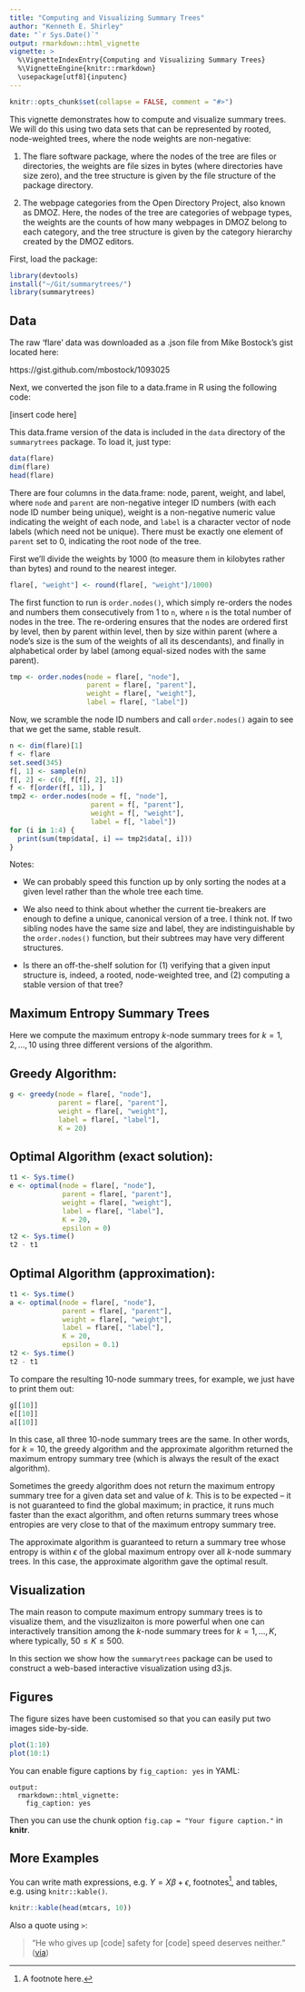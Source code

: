 ```yaml
---
title: "Computing and Visualizing Summary Trees"
author: "Kenneth E. Shirley"
date: "`r Sys.Date()`"
output: rmarkdown::html_vignette
vignette: >
  %\VignetteIndexEntry{Computing and Visualizing Summary Trees}
  %\VignetteEngine{knitr::rmarkdown}
  \usepackage[utf8]{inputenc}
---
```


```r
knitr::opts_chunk$set(collapse = FALSE, comment = "#>")
```

This vignette demonstrates how to compute and visualize summary trees. We will do this using two data sets that can be represented by rooted, node-weighted trees, where the node weights are non-negative:

1. The flare software package, where the nodes of the tree are files or directories, the weights are file sizes in bytes (where directories have size zero), and the tree structure is given by the file structure of the package directory.

2. The webpage categories from the Open Directory Project, also known as DMOZ. Here, the nodes of the tree are categories of webpage types, the weights are the counts of how many webpages in DMOZ belong to each category, and the tree structure is given by the category hierarchy created by the DMOZ editors.

First, load the package:
```r
library(devtools)
install("~/Git/summarytrees/")
library(summarytrees)
```

## Data
The raw 'flare' data was downloaded as a .json file from Mike Bostock's gist located here:

https://gist.github.com/mbostock/1093025

Next, we converted the json file to a data.frame in R using the following code:

[insert code here]

This data.frame version of the data is included in the `data` directory of the `summarytrees` package. To load it, just type:

```r
data(flare)
dim(flare)
head(flare)
```

There are four columns in the data.frame: node, parent, weight, and label, where `node` and `parent` are non-negative integer ID numbers (with each node ID number being unique), weight is a non-negative numeric value indicating the weight of each node, and `label` is a character vector of node labels (which need not be unique). There must be exactly one element of `parent` set to 0, indicating the root node of the tree.

First we'll divide the weights by 1000 (to measure them in kilobytes rather than bytes) and round to the nearest integer.

```r
flare[, "weight"] <- round(flare[, "weight"]/1000)
```

The first function to run is `order.nodes()`, which simply re-orders the nodes and numbers them consecutively from 1 to `n`, where `n` is the total number of nodes in the tree. The re-ordering ensures that the nodes are ordered first by level, then by parent within level, then by size within parent (where a node's size is the sum of the weights of all its descendants), and finally in alphabetical order by label (among equal-sized nodes with the same parent).


```r
tmp <- order.nodes(node = flare[, "node"], 
                   parent = flare[, "parent"], 
                   weight = flare[, "weight"], 
                   label = flare[, "label"])
```

Now, we scramble the node ID numbers and call `order.nodes()` again to see that we get the same, stable result.

```r
n <- dim(flare)[1]
f <- flare
set.seed(345)
f[, 1] <- sample(n)
f[, 2] <- c(0, f[f[, 2], 1])
f <- f[order(f[, 1]), ]
tmp2 <- order.nodes(node = f[, "node"], 
                    parent = f[, "parent"], 
                    weight = f[, "weight"], 
                    label = f[, "label"])
for (i in 1:4) {
  print(sum(tmp$data[, i] == tmp2$data[, i]))
}
```


Notes:

- We can probably speed this function up by only sorting the nodes at a given level rather than the whole tree each time.

- We also need to think about whether the current tie-breakers are enough to define a unique, canonical version of a tree. I think not. If two sibling nodes have the same size and label, they are indistinguishable by the `order.nodes()` function, but their subtrees may have very different structures.

- Is there an off-the-shelf solution for (1) verifying that a given input structure is, indeed, a rooted, node-weighted tree, and (2) computing a stable version of that tree?

## Maximum Entropy Summary Trees

Here we compute the maximum entropy $k$-node summary trees for $k = 1, 2, ..., 10$ using three different versions of the algorithm.

## Greedy Algorithm:
```r
g <- greedy(node = flare[, "node"], 
            parent = flare[, "parent"], 
            weight = flare[, "weight"], 
            label = flare[, "label"], 
            K = 20)
```


## Optimal Algorithm (exact solution):
```r
t1 <- Sys.time()
e <- optimal(node = flare[, "node"], 
             parent = flare[, "parent"], 
             weight = flare[, "weight"], 
             label = flare[, "label"], 
             K = 20, 
             epsilon = 0)
t2 <- Sys.time()
t2 - t1
```


## Optimal Algorithm (approximation):
```r
t1 <- Sys.time()
a <- optimal(node = flare[, "node"], 
             parent = flare[, "parent"], 
             weight = flare[, "weight"], 
             label = flare[, "label"], 
             K = 20, 
             epsilon = 0.1)
t2 <- Sys.time()
t2 - t1
```

To compare the resulting 10-node summary trees, for example, we just have to print them out:
```r
g[[10]]
e[[10]]
a[[10]]
```
In this case, all three 10-node summary trees are the same. In other words, for $k=10$, the greedy algorithm and the approximate algorithm returned the maximum entropy summary tree (which is always the result of the exact algorithm).

Sometimes the greedy algorithm does not return the maximum entropy summary tree for a given data set and value of $k$. This is to be expected -- it is not guaranteed to find the global maximum; in practice, it runs much faster than the exact algorithm, and often returns summary trees whose entropies are very close to that of the maximum entropy summary tree.

The approximate algorithm is guaranteed to return a summary tree whose entropy is within $\epsilon$ of the global maximum entropy over all $k$-node summary trees. In this case, the approximate algorithm gave the optimal result.

## Visualization

The main reason to compute maximum entropy summary trees is to visualize them, and the visuzlizaiton is more powerful when one can interactively transition among the $k$-node summary trees for $k = 1, ..., K$, where typically, $50 \leq K \leq 500$.

In this section we show how the `summarytrees` package can be used to construct a web-based interactive visualization using d3.js.



## Figures

The figure sizes have been customised so that you can easily put two images side-by-side. 

```r
plot(1:10)
plot(10:1)
```

You can enable figure captions by `fig_caption: yes` in YAML:

    output:
      rmarkdown::html_vignette:
        fig_caption: yes

Then you can use the chunk option `fig.cap = "Your figure caption."` in **knitr**.

## More Examples

You can write math expressions, e.g. $Y = X\beta + \epsilon$, footnotes^[A footnote here.], and tables, e.g. using `knitr::kable()`.

```r
knitr::kable(head(mtcars, 10))
```

Also a quote using `>`:

> "He who gives up [code] safety for [code] speed deserves neither."
([via](https://twitter.com/hadleywickham/status/504368538874703872))
